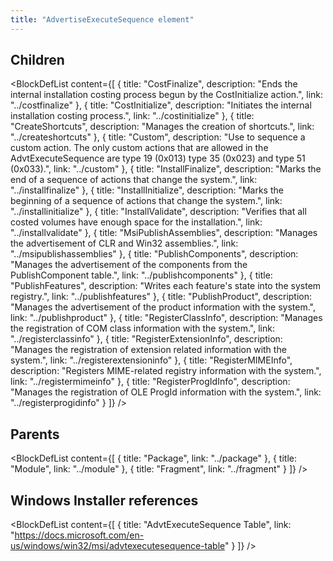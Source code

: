 ```yaml
---
title: "AdvertiseExecuteSequence element"
---
```





## Children

<BlockDefList content={[
    {
      title: "CostFinalize",
      description: "Ends the internal installation costing process begun by the CostInitialize action.",
      link: "../costfinalize"
    },
    {
      title: "CostInitialize",
      description: "Initiates the internal installation costing process.",
      link: "../costinitialize"
    },
    {
      title: "CreateShortcuts",
      description: "Manages the creation of shortcuts.",
      link: "../createshortcuts"
    },
    {
      title: "Custom",
      description: "Use to sequence a custom action. The only custom actions that are allowed in the AdvtExecuteSequence are type 19 (0x013) type 35 (0x023) and type 51 (0x033).",
      link: "../custom"
    },
    {
      title: "InstallFinalize",
      description: "Marks the end of a sequence of actions that change the system.",
      link: "../installfinalize"
    },
    {
      title: "InstallInitialize",
      description: "Marks the beginning of a sequence of actions that change the system.",
      link: "../installinitialize"
    },
    {
      title: "InstallValidate",
      description: "Verifies that all costed volumes have enough space for the installation.",
      link: "../installvalidate"
    },
    {
      title: "MsiPublishAssemblies",
      description: "Manages the advertisement of CLR and Win32 assemblies.",
      link: "../msipublishassemblies"
    },
    {
      title: "PublishComponents",
      description: "Manages the advertisement of the components from the PublishComponent table.",
      link: "../publishcomponents"
    },
    {
      title: "PublishFeatures",
      description: "Writes each feature's state into the system registry.",
      link: "../publishfeatures"
    },
    {
      title: "PublishProduct",
      description: "Manages the advertisement of the product information with the system.",
      link: "../publishproduct"
    },
    {
      title: "RegisterClassInfo",
      description: "Manages the registration of COM class information with the system.",
      link: "../registerclassinfo"
    },
    {
      title: "RegisterExtensionInfo",
      description: "Manages the registration of extension related information with the system.",
      link: "../registerextensioninfo"
    },
    {
      title: "RegisterMIMEInfo",
      description: "Registers MIME-related registry information with the system.",
      link: "../registermimeinfo"
    },
    {
      title: "RegisterProgIdInfo",
      description: "Manages the registration of OLE ProgId information with the system.",
      link: "../registerprogidinfo"
    }
  ]}
/>

## Parents

<BlockDefList content={[
    {
      title: "Package",
      link: "../package"
    },
    {
      title: "Module",
      link: "../module"
    },
    {
      title: "Fragment",
      link: "../fragment"
    }
  ]}
/>

## Windows Installer references

<BlockDefList content={[
    {
      title: "AdvtExecuteSequence Table",
      link: "https://docs.microsoft.com/en-us/windows/win32/msi/advtexecutesequence-table"
    }
  ]}
/>
